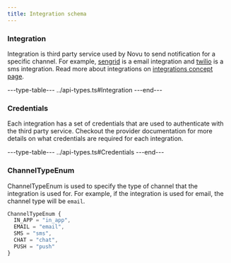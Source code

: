 ```yaml
---
title: Integration schema
---
```


### Integration

Integration is third party service used by Novu to send notification for a specific channel. For example, [sengrid](/platform/integrations/email/sendgrid) is a email integration and [twilio](/platform/integrations/sms/twilio) is a sms integration. Read more about integrations on [integrations concept page](/platform/concepts/integrations). 

---type-table---
../api-types.ts#Integration
---end---

### Credentials

Each integration has a set of credentials that are used to authenticate with the third party service. Checkout the provider documentation for more details on what credentials are required for each integration.

---type-table---
../api-types.ts#Credentials
---end---

### ChannelTypeEnum

ChannelTypeEnum is used to specify the type of channel that the integration is used for. For example, if the integration is used for email, the channel type will be `email`.

```typescript
ChannelTypeEnum {
  IN_APP = "in_app",
  EMAIL = "email",
  SMS = "sms",
  CHAT = "chat",
  PUSH = "push"
}
```
